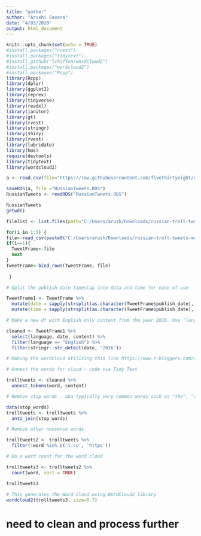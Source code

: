 ```yaml
---
title: "gather"
author: "Arushi Saxena"
date: "4/03/2020"
output: html_document
---
```


```r
knitr::opts_chunk$set(echo = TRUE)
#install.packages("rvest")
#install.packages("tidytext")
#install_github("lchiffon/wordcloud2")
#install.packages("wordcloud2")
#install.packages("Rcpp")
library(Rcpp)
library(dplyr)
library(ggplot2)
library(reprex)
library(tidyverse)
library(readxl)
library(janitor)
library(gt)
library(rvest)
library(stringr)
library(shiny)
library(rvest)
library(lubridate)
library(hms)
require(devtools)
library(tidytext)
library(wordcloud2)

```

```r
a <- read.csv(file="https://raw.githubusercontent.com/fivethirtyeight/russian-troll-tweets/master/IRAhandle_tweets_1.csv") 
```
```r
saveRDS(a, file ="RussianTweets.RDS")
RussianTweets <- readRDS("RussianTweets.RDS")

RussianTweets
getwd()

filelist <- list.files(path="C:/Users/arush/Downloads/russian-troll-tweets-master/russian-troll-tweets-master", pattern="*.csv")

for(i in 1:5) {
file<-read_csv(paste0("C:/Users/arush/Downloads/russian-troll-tweets-master/russian-troll-tweets-master/", filelist[i]))
if(i==1){
  TweetFrame<-file
  next
}
TweetFrame<-bind_rows(TweetFrame, file)
 
 }

```

```r

# Split the publish date timestap into data and time for ease of use

TweetFrame1 <- TweetFrame %>%
  mutate(date = sapply(strsplit(as.character(TweetFrame$publish_date), " "), "[", 1)) %>%
  mutate(time = sapply(strsplit(as.character(TweetFrame$publish_date), " "), "[", 2))

# Make a new df with English only content from the year 2016. Use 'language' and 'publish_date'

cleaned <- TweetFrame1 %>%
  select(language, date, content) %>%
  filter(language == "English") %>%
  filter(stringr::str_detect(date, '2016'))

# Making the wordcloud utilizing this link https://www.r-bloggers.com/awesome-twitter-word-clouds-in-r/

# Unnest the words for cloud - code via Tidy Text

trolltweets <- cleaned %>% 
  unnest_tokens(word, content)

# Remove stop words - aka typically very common words such as "the", "of" etc

data(stop_words)
trolltweets <- trolltweets %>%
  anti_join(stop_words)

# Remove other nonsense words

trolltweets2 <- trolltweets %>%
  filter(!word %in% c('t.co', 'https'))

# Do a word count for the word cloud

trolltweets3 <- trolltweets2 %>%
  count(word, sort = TRUE)

trolltweets3
  
# This generates the Word Cloud using WordCloud2 library
wordcloud2(trolltweets3, size=0.7)

```

# need to clean and process further 

